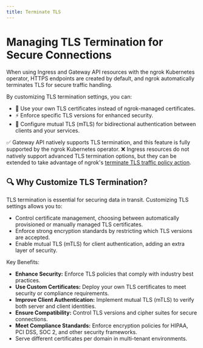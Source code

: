 ```yaml
---
title: Terminate TLS
---
```



# Managing TLS Termination for Secure Connections

When using Ingress and Gateway API resources with the ngrok Kubernetes operator, HTTPS endpoints are created by default, and ngrok automatically terminates TLS for secure traffic handling.

By customizing TLS termination settings, you can:

- 🔐 Use your own TLS certificates instead of ngrok-managed certificates.
- ⚡ Enforce specific TLS versions for enhanced security.
- 🔄 Configure mutual TLS (mTLS) for bidirectional authentication between clients and your services.


✅ Gateway API natively supports TLS termination, and this feature is fully supported by the ngrok Kubernetes operator.
❌ Ingress resources do not natively support advanced TLS termination options, but they can be extended to take advantage of ngrok's [terminate TLS traffic policy action](/traffic-policy/actions/terminate-tls/).

## 🔍 Why Customize TLS Termination?

TLS termination is essential for securing data in transit. Customizing TLS settings allows you to:
- Control certificate management, choosing between automatically provisioned or manually managed TLS certificates.
- Enforce strong encryption standards by restricting which TLS versions are accepted.
- Enable mutual TLS (mTLS) for client authentication, adding an extra layer of security.

Key Benefits:
- **Enhance Security:** Enforce TLS policies that comply with industry best practices.
- **Use Custom Certificates:** Deploy your own TLS certificates to meet security or compliance requirements.
- **Improve Client Authentication:** Implement mutual TLS (mTLS) to verify both server and client identities.
- **Ensure Compatibility:** Control TLS versions and cipher suites for secure connections.
- **Meet Compliance Standards:** Enforce encryption policies for HIPAA, PCI DSS, SOC 2, and other security frameworks.
- Serve different certificates per domain in multi-tenant environments.

<!-- prettier-ignore-start -->
<Tabs groupId="kind" queryString="kind">
	<TabItem value="agent-endpoint" label="AgentEndpoint" default>
	</TabItem>
	<TabItem value="cloud-endpoint" label="CloudEndpoint">
  </TabItem>
	<TabItem value="ingress" label="Ingress">
  </TabItem>
	<TabItem value="gateway-api" label="Gateway API">
  </TabItem>
</Tabs>
<!-- prettier-ignore-end -->
